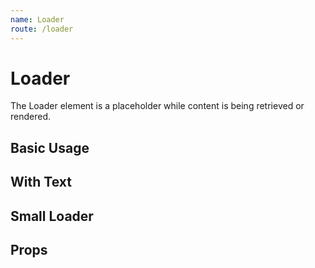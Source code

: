 ```yaml
---
name: Loader
route: /loader
---
```




# Loader

The Loader element is a placeholder while content is being retrieved or
rendered.

## Basic Usage

<Playground>
  <Loader />
</Playground>

## With Text

<Playground>
  <Loader text="Loading..." />
</Playground>

## Small Loader

<Playground>
  <Loader sizeRatio={6} />
</Playground>

## Props

<PropsTable of={Loader} />
